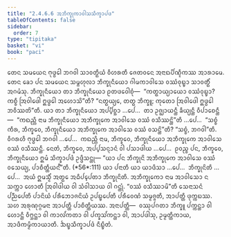```yaml
---
title: "2.4.6.6 ᩋᨽᩥᨠ᩠ᨡᩩᨠᩣᩅᩤᩈᩈᩥᨠ᩠ᨡᩣᨸᨴ"
tableOfContents: false
sidebar:
  order: 7
type: "tipitaka"
basket: "vi"
book: "paci"
---
```



<DynamicBreadcrumb />

<Division number="1046" book="paci">

<Paragraph number="3145" book="paci">
ᨲᩮᨶ ᩈᨾᨿᩮᨶ ᨻᩩᨴ᩠ᨵᩮᩤ ᨽᨣᩅᩤ ᩈᩣᩅᨲ᩠ᨳᩥᨿᩴ ᩅᩥᩉᩁᨲᩥ ᨩᩮᨲᩅᨶᩮ ᩋᨶᩣᨳᨸᩥᨱ᩠ᨯᩥᨠᩔ ᩋᩣᩁᩣᨾᩮ. ᨲᩮᨶ ᨡᩮᩣ ᨸᨶ ᩈᨾᨿᩮᨶ ᩈᨾ᩠ᨻᩉᩩᩃᩣ ᨽᩥᨠ᩠ᨡᩩᨶᩥᨿᩮᩣ ᨣᩤᨾᨠᩣᩅᩤᩈᩮ ᩅᩔᩴᩅᩩᨭ᩠ᨮᩣ ᩈᩣᩅᨲ᩠ᨳᩥᩴ ᩋᨣᨾᩴᩈᩩ. ᨽᩥᨠ᩠ᨡᩩᨶᩥᨿᩮᩣ ᨲᩣ ᨽᩥᨠ᩠ᨡᩩᨶᩥᨿᩮᩣ ᩑᨲᨴᩅᩮᩤᨧᩩᩴ—  “ᨠᨲ᩠ᨳᩣᨿ᩠ᨿᩣᨿᩮᩣ ᩅᩔᩴᩅᩩᨭ᩠ᨮᩣ? ᨠᨧ᩠ᨧᩥ ᩒᩅᩤᨴᩮᩤ ᩍᨴ᩠ᨵᩮᩤ ᩋᩉᩮᩣᩈᩦ”ᨲᩥ? “ᨶᨲ᩠ᨳᨿ᩠ᨿᩮ, ᨲᨲ᩠ᨳ ᨽᩥᨠ᩠ᨡᩪ; ᨠᩩᨲᩮᩣ ᩒᩅᩤᨴᩮᩤ ᩍᨴ᩠ᨵᩮᩤ ᨽᩅᩥᩔᨲᩦ”ᨲᩥ.
</Paragraph>

<Paragraph number="3146" book="paci">
ᨿᩣ ᨲᩣ ᨽᩥᨠ᩠ᨡᩩᨶᩥᨿᩮᩣ ᩋᨸ᩠ᨸᩥᨧ᩠ᨨᩣ …ᨸᩮ…  ᨲᩣ ᩏᨩ᩠ᨫᩣᨿᨶ᩠ᨲᩥ ᨡᩥᨿ᩠ᨿᨶ᩠ᨲᩥ ᩅᩥᨸᩣᨧᩮᨶ᩠ᨲᩥ—  “ᨠᨳᨬ᩠ᩉᩥ ᨶᩣᨾ ᨽᩥᨠ᩠ᨡᩩᨶᩥᨿᩮᩣ ᩋᨽᩥᨠ᩠ᨡᩩᨠᩮ ᩋᩣᩅᩤᩈᩮ ᩅᩔᩴ ᩅᩈᩥᩔᨶ᩠ᨲᩦ”ᨲᩥ …ᨸᩮ…  “ᩈᨧ᩠ᨧᩴ ᨠᩥᩁ, ᨽᩥᨠ᩠ᨡᩅᩮ, ᨽᩥᨠ᩠ᨡᩩᨶᩥᨿᩮᩣ ᩋᨽᩥᨠ᩠ᨡᩩᨠᩮ ᩋᩣᩅᩤᩈᩮ ᩅᩔᩴ ᩅᩈᨶ᩠ᨲᩦ”ᨲᩥ? “ᩈᨧ᩠ᨧᩴ, ᨽᨣᩅᩤ”ᨲᩥ. ᩅᩥᨣᩁᩉᩥ ᨻᩩᨴ᩠ᨵᩮᩤ ᨽᨣᩅᩤ …ᨸᩮ…  ᨠᨳᨬ᩠ᩉᩥ ᨶᩣᨾ, ᨽᩥᨠ᩠ᨡᩅᩮ, ᨽᩥᨠ᩠ᨡᩩᨶᩥᨿᩮᩣ ᩋᨽᩥᨠ᩠ᨡᩩᨠᩮ ᩋᩣᩅᩤᩈᩮ ᩅᩔᩴ ᩅᩈᩥᩔᨶ᩠ᨲᩥ. ᨶᩮᨲᩴ, ᨽᩥᨠ᩠ᨡᩅᩮ, ᩋᨸ᩠ᨸᩈᨶ᩠ᨶᩣᨶᩴ ᩅᩤ ᨸᩈᩣᨴᩤᨿ …ᨸᩮ…  ᩑᩅᨬ᩠ᨧ ᨸᨶ, ᨽᩥᨠ᩠ᨡᩅᩮ, ᨽᩥᨠ᩠ᨡᩩᨶᩥᨿᩮᩣ ᩍᨾᩴ ᩈᩥᨠ᩠ᨡᩣᨸᨴᩴ ᩏᨴ᩠ᨴᩥᩈᨶ᩠ᨲᩩ—
</Paragraph>

</Division>
<Division number="1047" book="paci">

<Paragraph number="3147" book="paci">
<Emphasis>“ᨿᩣ ᨸᨶ ᨽᩥᨠ᩠ᨡᩩᨶᩦ ᩋᨽᩥᨠ᩠ᨡᩩᨠᩮ ᩋᩣᩅᩤᩈᩮ ᩅᩔᩴ ᩅᩈᩮᨿ᩠ᨿ, ᨸᩣᨧᩥᨲ᩠ᨲᩥᨿᨶ᩺”</Emphasis>ᨲᩥ. (*56*:<Emphasis>111</Emphasis>)
</Paragraph>

</Division>
<Division number="1048" book="paci">

<Paragraph number="3148" book="paci">
<Emphasis>ᨿᩣ ᨸᨶᩣ</Emphasis>ᨲᩥ ᨿᩣ ᨿᩣᨴᩥᩈᩣ …ᨸᩮ…  <Emphasis>ᨽᩥᨠ᩠ᨡᩩᨶᩦ</Emphasis>ᨲᩥ …ᨸᩮ…  ᩋᨿᩴ ᩍᨾᩈ᩠ᨾᩥᩴ ᩋᨲ᩠ᨳᩮ ᩋᨵᩥᨸ᩠ᨸᩮᨲᩣ ᨽᩥᨠ᩠ᨡᩩᨶᩦᨲᩥ.
</Paragraph>

<Paragraph number="3149" book="paci">
<Emphasis>ᩋᨽᩥᨠ᩠ᨡᩩᨠᩮᩣ</Emphasis> ᨶᩣᨾ ᩋᩣᩅᩤᩈᩮᩣ ᨶ ᩈᨠ᩠ᨠᩣ ᩉᩮᩣᨲᩥ ᩒᩅᩤᨴᩤᨿ ᩅᩤ ᩈᩴᩅᩤᩈᩣᨿ ᩅᩤ ᨣᨶ᩠ᨲᩩᩴ. “ᩅᩔᩴ ᩅᩈᩥᩔᩣᨾᩦ”ᨲᩥ ᩈᩮᨶᩣᩈᨶᩴ ᨸᨬ᩠ᨬᨸᩮᨲᩥ ᨸᩣᨶᩦᨿᩴ ᨸᩁᩥᨽᩮᩣᨩᨶᩦᨿᩴ ᩏᨸᨭ᩠ᨮᨸᩮᨲᩥ ᨸᩁᩥᩅᩮᨱᩴ ᩈᨾ᩠ᨾᨩ᩠ᨩᨲᩥ, ᩋᩣᨸᨲ᩠ᨲᩥ ᨴᩩᨠ᩠ᨠᨭᩔ. ᩈᩉ ᩋᩁᩩᨱᩩᨣ᩠ᨣᨾᨶᩣ ᩋᩣᨸᨲ᩠ᨲᩥ ᨸᩣᨧᩥᨲ᩠ᨲᩥᨿᩔ.
</Paragraph>

</Division>
<Division number="1049" book="paci">

<Paragraph number="3150" book="paci">
ᩋᨶᩣᨸᨲ᩠ᨲᩥ—  ᩅᩔᩩᨸᨣᨲᩣ ᨽᩥᨠ᩠ᨡᩪ ᨸᨠ᩠ᨠᨶ᩠ᨲᩣ ᩅᩤ ᩉᩮᩣᨶ᩠ᨲᩥ ᩅᩥᨻ᩠ᨽᨶ᩠ᨲᩣ ᩅᩤ ᨠᩣᩃᩘᨠᨲᩣ ᩅᩤ ᨸᨠ᩠ᨡᩈᩘᨠᨶ᩠ᨲᩣ ᩅᩤ, ᩋᩣᨸᨴᩤᩈᩩ, ᩏᨾ᩠ᨾᨲ᩠ᨲᩥᨠᩣᨿ, ᩋᩣᨴᩥᨠᨾ᩠ᨾᩥᨠᩣᨿᩣᨲᩥ.

</Paragraph>
</Division>

<Paragraph number="3151" type="center" book="paci">
ᨨᨭ᩠ᨮᩈᩥᨠ᩠ᨡᩣᨸᨴᩴ ᨶᩥᨭ᩠ᨮᩥᨲᩴ.
</Paragraph>